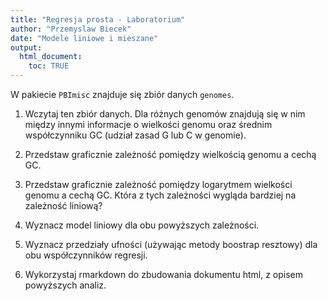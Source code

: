 ```yaml
---
title: "Regresja prosta - Laboratorium"
author: "Przemyslaw Biecek"
date: "Modele liniowe i mieszane"
output: 
  html_document:
    toc: TRUE
---
```


W pakiecie `PBImisc` znajduje się zbiór danych `genomes`.

1. Wczytaj ten zbiór danych. Dla różnych genomów znajdują się w nim między innymi informacje o wielkości genomu oraz średnim współczynniku GC (udział zasad G lub C w genomie).

2. Przedstaw graficznie zależność pomiędzy wielkością genomu a cechą GC.

3. Przedstaw graficznie zależność pomiędzy logarytmem wielkości genomu a cechą GC. Która z tych zależności wygląda bardziej na zależność liniową?

4. Wyznacz model liniowy dla obu powyższych zależności.

5. Wyznacz przedziały ufności (używając metody boostrap resztowy) dla obu współczynników regresji. 

6. Wykorzystaj rmarkdown do zbudowania dokumentu html, z opisem powyższych analiz.
